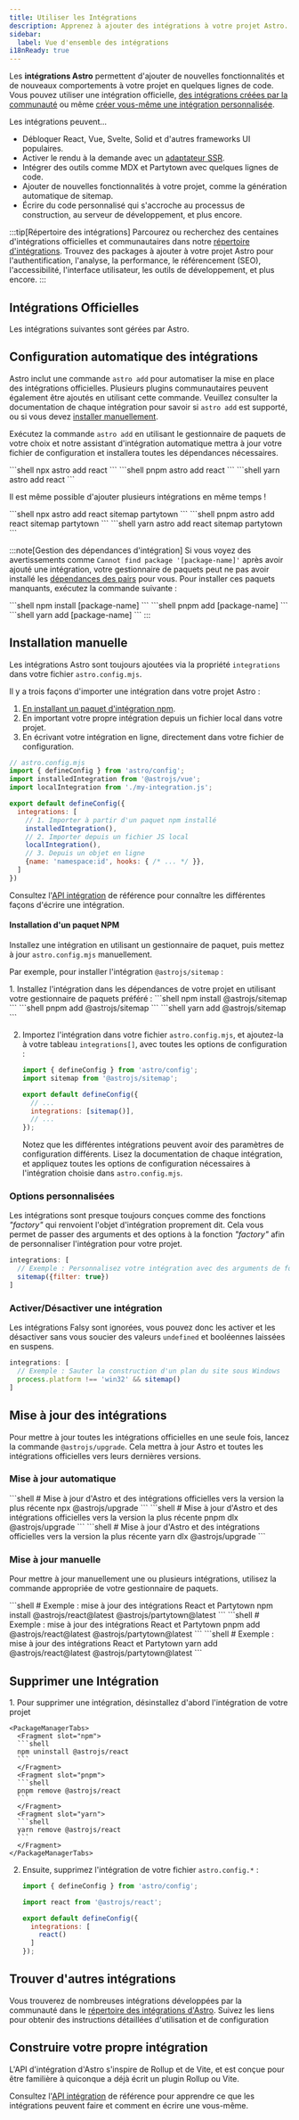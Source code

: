 ```yaml
---
title: Utiliser les Intégrations
description: Apprenez à ajouter des intégrations à votre projet Astro.
sidebar:
  label: Vue d'ensemble des intégrations
i18nReady: true
---
```




Les **intégrations Astro** permettent d'ajouter de nouvelles fonctionnalités et de nouveaux comportements à votre projet en quelques lignes de code. Vous pouvez utiliser une intégration officielle, [des intégrations créées par la communauté](#intégrations-officielles) ou même [créer vous-même une intégration personnalisée](#construire-votre-propre-intégration).

Les intégrations peuvent...

- Débloquer React, Vue, Svelte, Solid et d'autres frameworks UI populaires.
- Activer le rendu à la demande avec un [adaptateur SSR](/fr/guides/on-demand-rendering/).
- Intégrer des outils comme MDX et Partytown avec quelques lignes de code.
- Ajouter de nouvelles fonctionnalités à votre projet, comme la génération automatique de sitemap.
- Écrire du code personnalisé qui s'accroche au processus de construction, au serveur de développement, et plus encore.

:::tip[Répertoire des intégrations]
Parcourez ou recherchez des centaines d'intégrations officielles et communautaires dans notre [répertoire d'intégrations](https://astro.build/integrations/). Trouvez des packages à ajouter à votre projet Astro pour l'authentification, l'analyse, la performance, le référencement (SEO), l'accessibilité, l'interface utilisateur, les outils de développement, et plus encore.
:::

## Intégrations Officielles

Les intégrations suivantes sont gérées par Astro.

<IntegrationsNav />

## Configuration automatique des intégrations

Astro inclut une commande `astro add` pour automatiser la mise en place des intégrations officielles. Plusieurs plugins communautaires peuvent également être ajoutés en utilisant cette commande. Veuillez consulter la documentation de chaque intégration pour savoir si `astro add` est supporté, ou si vous devez [installer manuellement](#installation-manuelle).

Exécutez la commande `astro add` en utilisant le gestionnaire de paquets de votre choix et notre assistant d'intégration automatique mettra à jour votre fichier de configuration et installera toutes les dépendances nécessaires.

<PackageManagerTabs>
  <Fragment slot="npm">
  ```shell
  npx astro add react
  ```
  </Fragment>
  <Fragment slot="pnpm">
  ```shell
  pnpm astro add react
  ```
  </Fragment>
  <Fragment slot="yarn">
  ```shell
  yarn astro add react
  ```
  </Fragment>
</PackageManagerTabs>

Il est même possible d'ajouter plusieurs intégrations en même temps !

<PackageManagerTabs>
  <Fragment slot="npm">
  ```shell
  npx astro add react sitemap partytown
  ```
  </Fragment>
  <Fragment slot="pnpm">
  ```shell
  pnpm astro add react sitemap partytown
  ```
  </Fragment>
  <Fragment slot="yarn">
  ```shell
  yarn astro add react sitemap partytown
  ```
  </Fragment>
</PackageManagerTabs>

:::note[Gestion des dépendances d'intégration]
Si vous voyez des avertissements comme `Cannot find package '[package-name]'` après avoir ajouté une intégration, votre gestionnaire de paquets peut ne pas avoir installé les [dépendances des pairs](https://nodejs.org/en/blog/npm/peer-dependencies/) pour vous. Pour installer ces paquets manquants, exécutez la commande suivante :

<PackageManagerTabs>
  <Fragment slot="npm">
  ```shell
  npm install [package-name]
  ```
  </Fragment>
  <Fragment slot="pnpm">
  ```shell
  pnpm add [package-name]
  ```
  </Fragment>
  <Fragment slot="yarn">
  ```shell
  yarn add [package-name]
  ```
  </Fragment>
</PackageManagerTabs>
:::

## Installation manuelle

Les intégrations Astro sont toujours ajoutées via la propriété `integrations` dans votre fichier `astro.config.mjs`.

Il y a trois façons d'importer une intégration dans votre projet Astro :

1. [En installant un paquet d'intégration npm](#installation-dun-paquet-npm).
2. En important votre propre intégration depuis un fichier local dans votre projet.
3. En écrivant votre intégration en ligne, directement dans votre fichier de configuration.

```js
// astro.config.mjs
import { defineConfig } from 'astro/config';
import installedIntegration from '@astrojs/vue';
import localIntegration from './my-integration.js';

export default defineConfig({
  integrations: [
    // 1. Importer à partir d'un paquet npm installé
    installedIntegration(),
    // 2. Importer depuis un fichier JS local
    localIntegration(),
    // 3. Depuis un objet en ligne
    {name: 'namespace:id', hooks: { /* ... */ }},
  ]
})
```

Consultez l'[API intégration](/fr/reference/integrations-reference/) de référence pour connaître les différentes façons d'écrire une intégration.

#### Installation d'un paquet NPM

Installez une intégration en utilisant un gestionnaire de paquet, puis mettez à jour `astro.config.mjs` manuellement.

Par exemple, pour installer l'intégration `@astrojs/sitemap` :

<Steps>
1. Installez l'intégration dans les dépendances de votre projet en utilisant votre gestionnaire de paquets préféré :

   <PackageManagerTabs>
     <Fragment slot="npm">
     ```shell
     npm install @astrojs/sitemap
     ```
     </Fragment>
     <Fragment slot="pnpm">
     ```shell
     pnpm add @astrojs/sitemap
     ```
     </Fragment>
     <Fragment slot="yarn">
     ```shell
     yarn add @astrojs/sitemap
     ```
     </Fragment>
   </PackageManagerTabs>

2. Importez l'intégration dans votre fichier `astro.config.mjs`, et ajoutez-la à votre tableau `integrations[]`, avec toutes les options de configuration :

    ```js title="astro.config.mjs" ins={2} ins="sitemap()"
    import { defineConfig } from 'astro/config';
    import sitemap from '@astrojs/sitemap';

    export default defineConfig({
      // ...
      integrations: [sitemap()],
      // ...
    });
    ```

    Notez que les différentes intégrations peuvent avoir des paramètres de configuration différents. Lisez la documentation de chaque intégration, et appliquez toutes les options de configuration nécessaires à l'intégration choisie dans `astro.config.mjs`.
</Steps>

### Options personnalisées

Les intégrations sont presque toujours conçues comme des fonctions _"factory"_ qui renvoient l'objet d'intégration proprement dit. Cela vous permet de passer des arguments et des options à la fonction _"factory"_ afin de personnaliser l'intégration pour votre projet.

```js
integrations: [
  // Exemple : Personnalisez votre intégration avec des arguments de fonction
  sitemap({filter: true})
]
```

### Activer/Désactiver une intégration

Les intégrations Falsy sont ignorées, vous pouvez donc les activer et les désactiver sans vous soucier des valeurs `undefined` et booléennes laissées en suspens.

```js
integrations: [
  // Exemple : Sauter la construction d'un plan du site sous Windows
  process.platform !== 'win32' && sitemap()
]
```

## Mise à jour des intégrations

Pour mettre à jour toutes les intégrations officielles en une seule fois, lancez la commande `@astrojs/upgrade`. Cela mettra à jour Astro et toutes les intégrations officielles vers leurs dernières versions.

### Mise à jour automatique

<PackageManagerTabs>
  <Fragment slot="npm">
  ```shell
  # Mise à jour d'Astro et des intégrations officielles vers la version la plus récente
  npx @astrojs/upgrade
  ```
  </Fragment>
  <Fragment slot="pnpm">
  ```shell
  # Mise à jour d'Astro et des intégrations officielles vers la version la plus récente
  pnpm dlx @astrojs/upgrade
  ```
  </Fragment>
  <Fragment slot="yarn">
  ```shell
  # Mise à jour d'Astro et des intégrations officielles vers la version la plus récente
  yarn dlx @astrojs/upgrade
  ```
  </Fragment>
</PackageManagerTabs>

### Mise à jour manuelle

Pour mettre à jour manuellement une ou plusieurs intégrations, utilisez la commande appropriée de votre gestionnaire de paquets.

<PackageManagerTabs>
  <Fragment slot="npm">
  ```shell
  # Exemple : mise à jour des intégrations React et Partytown
  npm install @astrojs/react@latest @astrojs/partytown@latest
  ```
  </Fragment>
  <Fragment slot="pnpm">
  ```shell
  # Exemple : mise à jour des intégrations React et Partytown
  pnpm add @astrojs/react@latest @astrojs/partytown@latest
  ```
  </Fragment>
  <Fragment slot="yarn">
  ```shell
  # Exemple : mise à jour des intégrations React et Partytown
  yarn add @astrojs/react@latest @astrojs/partytown@latest
  ```
  </Fragment>
</PackageManagerTabs>

## Supprimer une Intégration

<Steps>
1. Pour supprimer une intégration, désinstallez d'abord l'intégration de votre projet

    <PackageManagerTabs>
      <Fragment slot="npm">
      ```shell
      npm uninstall @astrojs/react
      ```
      </Fragment>
      <Fragment slot="pnpm">
      ```shell
      pnpm remove @astrojs/react
      ```
      </Fragment>
      <Fragment slot="yarn">
      ```shell
      yarn remove @astrojs/react
      ```
      </Fragment>
    </PackageManagerTabs>

2. Ensuite, supprimez l'intégration de votre fichier `astro.config.*` :

    ```js title="astro.config.mjs" del={3,7}
    import { defineConfig } from 'astro/config';

    import react from '@astrojs/react';

    export default defineConfig({
      integrations: [
        react()
      ]
    });
    ```
</Steps>

## Trouver d'autres intégrations

Vous trouverez de nombreuses intégrations développées par la communauté dans le [répertoire des intégrations d'Astro](https://astro.build/integrations/). Suivez les liens pour obtenir des instructions détaillées d'utilisation et de configuration

## Construire votre propre intégration

L'API d'intégration d'Astro s'inspire de Rollup et de Vite, et est conçue pour être familière à quiconque a déjà écrit un plugin Rollup ou Vite.

Consultez l'[API intégration](/fr/reference/integrations-reference/) de référence pour apprendre ce que les intégrations peuvent faire et comment en écrire une vous-même.
